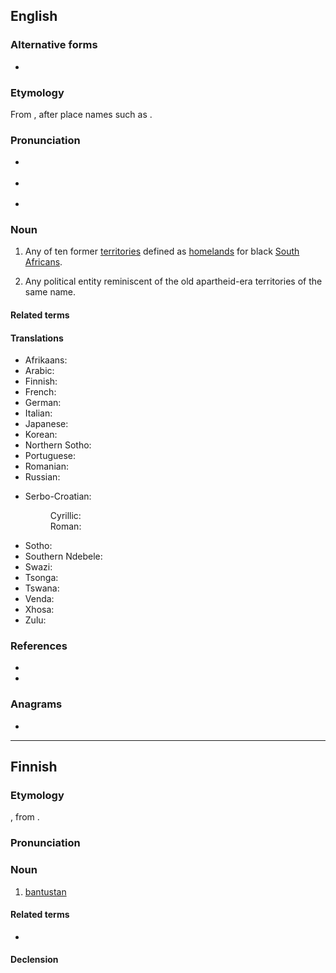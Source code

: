 ==English==

===Alternative forms===
{{wikipedia}}
* {{alter|en|Bantustan}}

===Etymology===
From {{m|bnt-pro|*bantʊ̀|bantu|pos=meaning “people” in some of the {{der|en|bnt}} languages}} {{affix|en|-stan|t1=home of|pos1=suffix of {{der|en|fa|-}} origin}}, after place names such as {{m|en|Hindustan}}.

===Pronunciation===
* {{a|UK}} {{IPA|en|/ˌbantuːˈstan/|/ˌbantuːˈstɑːn/}}
* {{a|US}} {{IPA|en|/ˌbæntuˈstæn/|/ˌbɑntuˈstɑn/|/ˈbæntuˌstæn/|/ˈbɑntuˌstɑn/}}
* {{rhymes|en|æn|ɑːn}}

===Noun===
{{en-noun}}

# {{lb|en|originally|_|South Africa|historical}} Any of ten former [[territory|territories]] defined as [[homeland]]s for black [[South African]]s.
# {{lb|en|derogatory}} Any political entity reminiscent of the old apartheid-era territories of the same name.
#:{{usex|en|During his visit to Ottawa, the United Nations' inspector stated that under its present conditions, Nunavut was in effect a '''bantustan'''.}}

====Related terms====
{{rel3|en|Bantoid|Bantologist|Bantu|Bantuist|Bantuization|Proto-Bantu}}

====Translations====
{{trans-top|territory defined as a homeland for black South Africans}}
* Afrikaans: {{t-needed|af}}
* Arabic: {{t|ar|بَانْتُوسْتَان|m}}
* Finnish: {{t+|fi|bantustan}}
* French: {{t+|fr|bantoustan|m}}
* German: {{t|de|Bantustan|m|n}}
* Italian: {{t+|it|bantustan|m}}
* Japanese: {{t|ja|バントゥースタン|tr=bantūsutan}}
* Korean: {{t|ko|반투스탄}}
* Northern Sotho: {{t-needed|nso}}
* Portuguese: {{t|pt|bantustão|m}}
* Romanian: {{t+|ro|bantustan|n}}
* Russian: {{t+|ru|бантуста́н|m}}
{{trans-mid}}
* Serbo-Croatian:
*: Cyrillic: {{t|sh|ба̏нтуста̄н|m}}
*: Roman: {{t+|sh|bȁntustān|m}}
* Sotho: {{t-needed|st}}
* Southern Ndebele: {{t-needed|nr}}
* Swazi: {{t-needed|ss}}
* Tsonga: {{t-needed|ts}}
* Tswana: {{t-needed|tn}}
* Venda: {{t-needed|ve}}
* Xhosa: {{t-needed|xh}}
* Zulu: {{t-needed|zu}}
{{trans-bottom}}

===References===
* {{R:Lexico}}
* {{R:MWO}}

===Anagrams===
* {{anagrams|en|a=aabnnsttu|subnatant}}

----

==Finnish==

===Etymology===
{{bor|fi|en|-}}, from {{m|bnt-pro|*bantʊ̀|bantu|pos=meaning “people” in some of the {{der|fi|bnt}} languages}} {{affix|en|-stan|t1=home of|pos1=suffix of {{der|fi|fa|-}} origin|nocat=1}}.

===Pronunciation===
{{wikipedia|lang=fi}}
{{fi-pronunciation}}

===Noun===
{{fi-noun}}

# {{lb|fi|historical}} [[#English|bantustan]] {{gloss|territory defined as a homeland for black South Africans}}

====Related terms====
* {{l|fi|bantu}}

====Declension====
{{fi-decl-risti|bantustan|||a|i=0}}